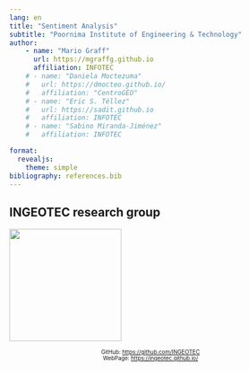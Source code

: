 ```yaml
---
lang: en
title: "Sentiment Analysis"
subtitle: "Poornima Institute of Engineering & Technology"
author:
    - name: "Mario Graff"
      url: https://mgraffg.github.io
      affiliation: INFOTEC
    # - name: "Daniela Moctezuma"
    #   url: https://dmocteo.github.io/
    #   affiliation: "CentroGEO"
    # - name: "Eric S. Téllez"
    #   url: https://sadit.github.io
    #   affiliation: INFOTEC 
    # - name: "Sabino Miranda-Jiménez"
    #   affiliation: INFOTEC

format:
  revealjs:
    theme: simple
bibliography: references.bib
---
```


## INGEOTEC research group

![](img/ingeotec-cuatro.png){width=200}

::: {style="font-size: 70%; text-align: center;"}  
GitHub: <https://github.com/INGEOTEC>  
WebPage: <https://ingeotec.github.io/>
:::